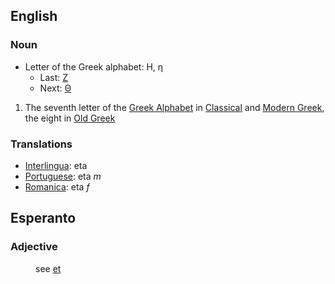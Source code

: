 ==English==

===Noun===

*Letter of the Greek alphabet: &#919;, &#951;
**Last: [[zeta|&#918;]]
**Next: [[theta|&#920;]]

#The seventh letter of the [[en:Greek Alphabet|Greek Alphabet]] in [[en:Classical Greek|Classical]] and [[en:Modern Greek|Modern Greek]], the eight in [[en:Old Greek|Old Greek]]

===Translations===
*[[Interlingua]]: eta
*[[Portuguese]]: eta ''m''
*[[Romanica]]: eta ''f''

==Esperanto==

===Adjective===
:see [[et#Esperanto|et]]